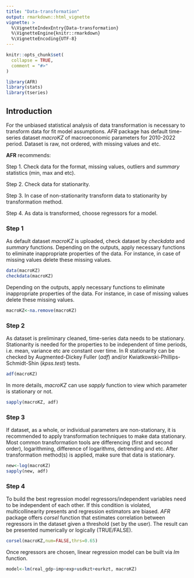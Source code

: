 ```yaml
---
title: "Data-transformation"
output: rmarkdown::html_vignette
vignette: >
  %\VignetteIndexEntry{Data-transformation}
  %\VignetteEngine{knitr::rmarkdown}
  %\VignetteEncoding{UTF-8}
---
```


```r
knitr::opts_chunk$set(
  collapse = TRUE,
  comment = "#>"
)
```

```r
library(AFR)
library(stats)
library(tseries)
```

## Introduction

For the unbiased statistical analysis of data transformation is necessary to transform data for fit model assumptions. *AFR* package has default time-series dataset *macroKZ* of macroeconomic parameters for 2010-2022 period. Dataset is raw, not ordered, with missing values and etc.

**AFR** recommends:

Step 1. Check data for the format, missing values, outliers and *summary* statistics (min, max and etc). 

Step 2. Check data for stationarity.

Step 3. In case of non-stationarity transform data to stationarity by transformation method.

Step 4. As data is transformed, choose regressors for a model.


### Step 1

As default dataset *macroKZ* is uploaded, check dataset by *checkdata* and *summary* functions. Depending on the outputs, apply necessary functions to eliminate inappropriate properties of the data. For instance, in case of missing values delete these missing values.

```r
data(macroKZ)
checkdata(macroKZ)
```

Depending on the outputs, apply necessary functions to eliminate inappropriate properties of the data. For instance, in case of missing values delete these missing values.

```r
macroKZ<-na.remove(macroKZ)
```

### Step 2

As dataset is preliminary cleaned, time-series data needs to be stationary. Stationarity is needed for the properties to be independent of time periods, i.e. mean, variance etc are constant over time.
In R stationarity can be checked by Augmented-Dickey Fuller (*adf*) and/or Kwiatkowski-Phillips-Schmidt-Shin (*kpss.test*) tests.

```r
adf(macroKZ)
```

In more details, *macroKZ* can use *sapply* function to view which parameter is stationary or not.

```r
sapply(macroKZ, adf)
```

### Step 3

If dataset, as a whole, or individual parameters are non-stationary, it is recommended to apply transformation techniques to make data stationary. Most common transformation tools are differencing (first and second order), logarithming, difference of logarithms, detrending and etc. After transformation method(s) is applied, make sure that data is stationary.

```r
new<-log(macroKZ)
sapply(new, adf)
```

### Step 4

To build the best regression model regressors/independent variables need to be independent of each other. If this condition is violated, multicollinearity presents and regression estimators are biased. *AFR* package offers *corsel* function that estimates correlation between regressors in the dataset given a threshold (set by the user). The result can be presented numerically or logically (TRUE/FALSE). 

```r
corsel(macroKZ,num=FALSE,thrs=0.65)
```

Once regressors are chosen, linear regression model can be built via *lm* function.

```r
model<-lm(real_gdp~imp+exp+usdkzt+eurkzt, macroKZ)
```

